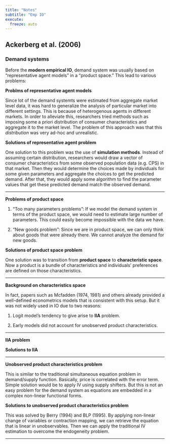 ```yaml
---
title: "Notes"
subtitle: "Emp IO"
execute:
  freeze: auto
---
```


## Ackerberg et al. (2006)

### Demand systems

Before the **modern empirical IO**, demand system was usually based on "representative agent models" in a "product space." This lead to various problems:

**Problms of representative agent models**

Since lot of the demand systemts were estimated from aggregate market level data, it was hard to generalize the analysis of particular market into different settings. This is because of heterogenous agents in different markets. In order to alleviate this, researchers tried methods such as imposing some a priori distribution of consumer characteristics and aggregate it to the market level. The problem of this approach was that this *distribution* was very ad-hoc and unrealistic.

**Solutions of representative agent problem**

One solution to this problem was the use of **simulation methods**. Instead of assuming certain distribution, researchers would draw a vector of consumer characteristics from some observed population data (e.g. CPS) in that market. Then they would determine the choices made by individuals for some given parameters and aggregate the choices to get the predicted demand. After that, they would apply some algorithm to find the parameter values that get these predicted demand match the observed demand.

---

**Problems of product space**

1. "Too many parameters problems": If we model the demand system in terms of the product space, we would need to estimate large number of parameters. This could easily become impossible with the data we have.

2. "New goods problem": Since we are in product space, we can only think about goods that were already there. We cannot analyze the demand for new goods.

**Solutions of product space problem**

One solution was to transition from **product space** to **characteristic space**. Now a product is a bundle of characteristics and individuals' preferences are defined on those characteristics.

---

**Background on characteristics space**

In fact, papers such as Mcfadden (1974, 1981) and others already provided a well-defined econometrics models that is consistent with this setup. But it was not widely used in IO due to two reasons:

1. Logit model's tendency to give arise to **IIA** problem.

2. Early models did not account for unobserved product characteristics.

---

**IIA problem**

**Solutions to IIA**

---

**Unobserved product characteristics problem**

This is similar to the traditional simultaneous equation problem in demand/supply function. Basically, price is correlated with the error term. Simple solution would be to apply IV using supply shifters. But this is not an easy problem for the demand system as equations are embedded in a complex non-linear functional forms. 

**Solutions to unobserved product characteristics problem**

This was solved by Berry (1994) and BLP (1995). By applying non-linear change of variables or contraction mapping, we can retrieve the equation that is linear in unobservables. Then we can apply the traditional IV estimation to overcome the endogeneity problem.

---




